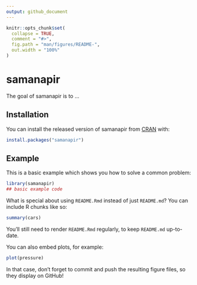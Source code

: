 ```yaml
---
output: github_document
---
```


<!-- README.md is generated from README.Rmd. Please edit that file -->

```r
knitr::opts_chunk$set(
  collapse = TRUE,
  comment = "#>",
  fig.path = "man/figures/README-",
  out.width = "100%"
)
```

# samanapir

<!-- badges: start -->
<!-- badges: end -->

The goal of samanapir is to ...

## Installation

You can install the released version of samanapir from [CRAN](https://CRAN.R-project.org) with:

``` r
install.packages("samanapir")
```

## Example

This is a basic example which shows you how to solve a common problem:

```r
library(samanapir)
## basic example code
```

What is special about using `README.Rmd` instead of just `README.md`? You can include R chunks like so:

```r
summary(cars)
```

You'll still need to render `README.Rmd` regularly, to keep `README.md` up-to-date.

You can also embed plots, for example:

```r
plot(pressure)
```

In that case, don't forget to commit and push the resulting figure files, so they display on GitHub!
